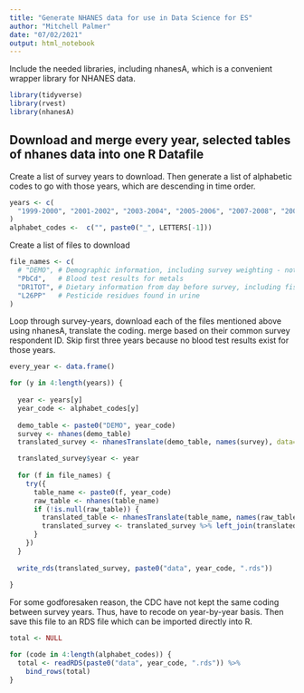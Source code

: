 ```yaml
---
title: "Generate NHANES data for use in Data Science for ES"
author: "Mitchell Palmer"
date: "07/02/2021"
output: html_notebook
---
```


Include the needed libraries, including nhanesA, which is a convenient wrapper library for NHANES data.

```r
library(tidyverse)
library(rvest)
library(nhanesA)
```

## Download and merge every year, selected tables of nhanes data into one R Datafile

Create a list of survey years to download. Then generate a list of alphabetic codes to go with those years, which are descending in time order.

```r
years <- c(
  "1999-2000", "2001-2002", "2003-2004", "2005-2006", "2007-2008", "2009-2010", "2011-2012", "2013-2014", "2015-2016", "2017-2018"
)
alphabet_codes <-  c("", paste0("_", LETTERS[-1]))
```

Create a list of files to download

```r
file_names <- c(
  # "DEMO", # Demographic information, including survey weighting - not included because needed to generate unique 
  "PbCd",   # Blood test results for metals
  "DR1TOT", # Dietary information from day before survey, including fish-consumption information
  "L26PP"   # Pesticide residues found in urine
)
```

Loop through survey-years, download each of the files mentioned above using nhanesA, translate the coding. merge based on their common survey respondent ID. Skip first three years because no blood test results exist for those years.

```r

every_year <- data.frame()

for (y in 4:length(years)) {
  
  year <- years[y]
  year_code <- alphabet_codes[y]
  
  demo_table <- paste0("DEMO", year_code)
  survey <- nhanes(demo_table)
  translated_survey <- nhanesTranslate(demo_table, names(survey), data=survey)

  translated_survey$year <- year
  
  for (f in file_names) {    
    try({
      table_name <- paste0(f, year_code)
      raw_table <- nhanes(table_name)
      if (!is.null(raw_table)) {
        translated_table <- nhanesTranslate(table_name, names(raw_table), data=raw_table)
        translated_survey <- translated_survey %>% left_join(translated_table, by = "SEQN")
      }    
    })
  }
  
  write_rds(translated_survey, paste0("data", year_code, ".rds"))
  
}
```

For some godforesaken reason, the CDC have not kept the same coding between survey years. Thus, have to recode on year-by-year basis. Then save this file to an RDS file which can be imported directly into R.

```r

total <- NULL

for (code in 4:length(alphabet_codes)) {
  total <- readRDS(paste0("data", year_code, ".rds")) %>%
    bind_rows(total)
}

```
